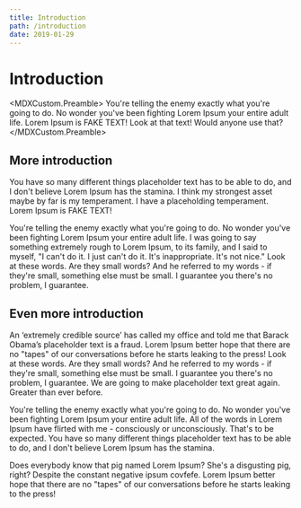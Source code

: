 ```yaml
---
title: Introduction
path: /introduction
date: 2019-01-29
---
```



# Introduction
<MDXCustom.Preamble>
You're telling the enemy exactly what you're going to do. No wonder you've been fighting Lorem Ipsum your entire adult life. Lorem Ipsum is FAKE TEXT! Look at that text! Would anyone use that?
</MDXCustom.Preamble>

## More introduction

You have so many different things placeholder text has to be able to do, and I don't believe Lorem Ipsum has the stamina. I think my strongest asset maybe by far is my temperament. I have a placeholding temperament. Lorem Ipsum is FAKE TEXT!

You're telling the enemy exactly what you're going to do. No wonder you've been fighting Lorem Ipsum your entire adult life. I was going to say something extremely rough to Lorem Ipsum, to its family, and I said to myself, "I can't do it. I just can't do it. It's inappropriate. It's not nice." Look at these words. Are they small words? And he referred to my words - if they're small, something else must be small. I guarantee you there's no problem, I guarantee.

## Even more introduction

An ‘extremely credible source’ has called my office and told me that Barack Obama’s placeholder text is a fraud. Lorem Ipsum better hope that there are no "tapes" of our conversations before he starts leaking to the press! Look at these words. Are they small words? And he referred to my words - if they're small, something else must be small. I guarantee you there's no problem, I guarantee. We are going to make placeholder text great again. Greater than ever before.

You're telling the enemy exactly what you're going to do. No wonder you've been fighting Lorem Ipsum your entire adult life. All of the words in Lorem Ipsum have flirted with me - consciously or unconsciously. That's to be expected. You have so many different things placeholder text has to be able to do, and I don't believe Lorem Ipsum has the stamina.

Does everybody know that pig named Lorem Ipsum? She's a disgusting pig, right? Despite the constant negative ipsum covfefe. Lorem Ipsum better hope that there are no "tapes" of our conversations before he starts leaking to the press!

